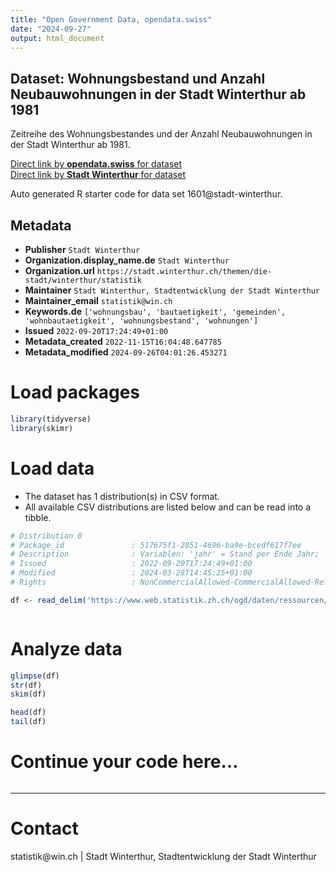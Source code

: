 ```yaml
---
title: "Open Government Data, opendata.swiss"
date: "2024-09-27"
output: html_document
---
```


## Dataset: Wohnungsbestand und Anzahl Neubauwohnungen in der Stadt Winterthur ab 1981

Zeitreihe des Wohnungsbestandes und der Anzahl Neubauwohnungen in der Stadt Winterthur ab 1981.

[Direct link by **opendata.swiss** for dataset](https://opendata.swiss/de/dataset/wohnungsbestand-und-anzahl-neubauwohnungen-in-der-stadt-winterthur-ab-1981)<br>
[Direct link by **Stadt Winterthur** for dataset](https://stadt.winterthur.ch/themen/die-stadt/winterthur/statistik/bauen-und-wohnen)

Auto generated R starter code for data set 1601@stadt-winterthur.

## Metadata

- **Publisher** `Stadt Winterthur`
- **Organization.display_name.de** `Stadt Winterthur`
- **Organization.url** `https://stadt.winterthur.ch/themen/die-stadt/winterthur/statistik`
- **Maintainer** `Stadt Winterthur, Stadtentwicklung der Stadt Winterthur`
- **Maintainer_email** `statistik@win.ch`
- **Keywords.de** `['wohnungsbau', 'bautaetigkeit', 'gemeinden', 'wohnbautaetigkeit', 'wohnungsbestand', 'wohnungen']`
- **Issued** `2022-09-20T17:24:49+01:00`
- **Metadata_created** `2022-11-15T16:04:48.647785`
- **Metadata_modified** `2024-09-26T04:01:26.453271`


# Load packages

```r

library(tidyverse)
library(skimr)

```

# Load data

-   The dataset has 1 distribution(s) in CSV format.
-   All available CSV distributions are listed below and can be read into a tibble.

```r

# Distribution 0
# Package_id               : 517675f1-2851-4696-ba9e-bcedf617f7ee
# Description              : Variablen: 'jahr' = Stand per Ende Jahr; 'bestand' = Gesamtanzahl Wohnungen; 'neubau' = Neu gebaute Wohnungen im entsprechenden Jahr; 'abbruch' = Abgebrochene Wohnungen im entsprechenden Jahr.
# Issued                   : 2022-09-20T17:24:49+01:00
# Modified                 : 2024-03-28T14:45:25+01:00
# Rights                   : NonCommercialAllowed-CommercialAllowed-ReferenceRequired

df <- read_delim('https://www.web.statistik.zh.ch/ogd/daten/ressourcen/KTZH_00001601_00003061.csv')



```

# Analyze data

```r

glimpse(df)
str(df)
skim(df)

head(df)
tail(df)

```

# Continue your code here...

```r

```

------------------------------------------------------------------------

# Contact

statistik@win.ch | Stadt Winterthur, Stadtentwicklung der Stadt Winterthur
